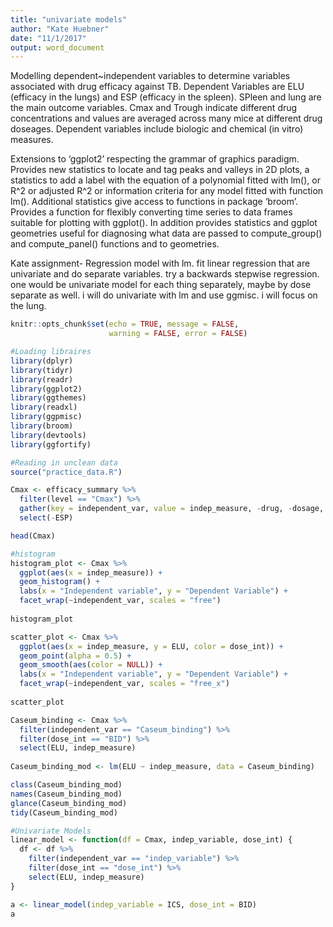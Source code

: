 ```yaml
---
title: "univariate models"
author: "Kate Huebner"
date: "11/1/2017"
output: word_document
---
```


Modelling dependent~independent variables to determine variables associated with drug efficacy against TB. Dependent Variables are ELU (efficacy in the lungs) and ESP (efficacy in the spleen). SPleen and lung are the main outcome variables. Cmax and Trough indicate different drug concentrations and values are averaged across many mice at different drug doseages. Dependent variables include biologic and chemical (in vitro) measures. 

Extensions to 'ggplot2' respecting the grammar of graphics
paradigm. Provides new statistics to locate and tag peaks and valleys in 2D
plots, a statistics to add a label with the equation of a polynomial fitted
with lm(), or R^2 or adjusted R^2 or information criteria for any model
fitted with function lm(). Additional statistics give access to functions
in package 'broom'. Provides a function for flexibly converting time
series to data frames suitable for plotting with ggplot(). In addition
provides statistics and ggplot geometries useful for diagnosing what data
are passed to compute_group() and compute_panel() functions and to
geometries.

Kate assignment- Regression model with lm. fit linear regression that are univariate and do separate variables. try a backwards stepwise regression. one would be univariate model for each thing separately, maybe by dose separate as well. i will do univariate with lm and use ggmisc. i will focus on the lung. 

```r
knitr::opts_chunk$set(echo = TRUE, message = FALSE,
                      warning = FALSE, error = FALSE)
```

```r
#Loading libraires
library(dplyr)
library(tidyr)
library(readr)
library(ggplot2)
library(ggthemes)
library(readxl)
library(ggpmisc)
library(broom)
library(devtools)
library(ggfortify)

```

```r
#Reading in unclean data
source("practice_data.R")

```
```r
Cmax <- efficacy_summary %>% 
  filter(level == "Cmax") %>% 
  gather(key = independent_var, value = indep_measure, -drug, -dosage, -dose_int, -level, -ELU, -ESP, na.rm = TRUE) %>% 
  select(-ESP)

head(Cmax)
```


```r
#histogram
histogram_plot <- Cmax %>% 
  ggplot(aes(x = indep_measure)) +
  geom_histogram() +
  labs(x = "Independent variable", y = "Dependent Variable") +
  facet_wrap(~independent_var, scales = "free")
  
histogram_plot
```

```r
scatter_plot <- Cmax %>% 
  ggplot(aes(x = indep_measure, y = ELU, color = dose_int)) +
  geom_point(alpha = 0.5) +
  geom_smooth(aes(color = NULL)) +
  labs(x = "Independent variable", y = "Dependent Variable") +
  facet_wrap(~independent_var, scales = "free_x")
  
scatter_plot
```
```r

Caseum_binding <- Cmax %>% 
  filter(independent_var == "Caseum_binding") %>% 
  filter(dose_int == "BID") %>% 
  select(ELU, indep_measure) 
 
Caseum_binding_mod <- lm(ELU ~ indep_measure, data = Caseum_binding)

class(Caseum_binding_mod)
names(Caseum_binding_mod)
glance(Caseum_binding_mod)
tidy(Caseum_binding_mod)

```

```r
#Univariate Models
linear_model <- function(df = Cmax, indep_variable, dose_int) {
  df <- df %>%
    filter(independent_var == "indep_variable") %>% 
    filter(dose_int == "dose_int") %>% 
    select(ELU, indep_measure) 
}

a <- linear_model(indep_variable = ICS, dose_int = BID)
a

```







